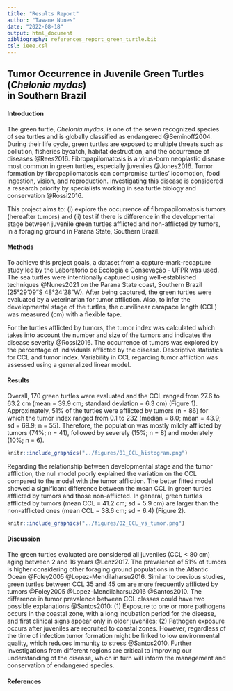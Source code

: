 ```yaml
---
title: "Results Report"
author: "Tawane Nunes"
date: "2022-08-18"
output: html_document
bibliography: references_report_green_turtle.bib
csl: ieee.csl
---
```


## Tumor Occurrence in Juvenile Green Turtles (_Chelonia mydas_) </br> in Southern Brazil

#### Introduction

The green turtle, _Chelonia mydas_, is one of the seven recognized species of sea turtles and is globally classified as endangered @Seminoff2004. During their life cycle, green turtles are exposed to multiple threats such as pollution, fisheries bycatch, habitat destruction, and the occurrence of diseases @Rees2016. Fibropapilomatosis is a virus-born neoplastic disease most common in green turtles, especially juveniles @Jones2016. Tumor formation by fibropapilomatosis can compromise turtles' locomotion, food ingestion, vision, and reproduction. Investigating this disease is considered a research priority by specialists working in sea turtle biology and conservation @Rossi2016.   


This project aims to: (i) explore the occurrence of fibropapilomatosis tumors (hereafter tumors) and (ii) test if there is difference in the developmental stage between juvenile green turtles afflicted and non-afflicted by tumors, in a foraging ground in Parana State, Southern Brazil.

#### Methods

To achieve this project goals, a dataset from a capture-mark-recapture study led by the Laboratório de Ecologia e Consevação - UFPR was used. The sea turtles were intentionally captured using well-established techniques @Nunes2021 on the Parana State coast, Southern Brazil (25°29'09"S 48°24'28"W). After being captured, the green turtles were evaluated by a veterinarian for tumor affliction. Also, to infer the developmental stage of the turtles, the curvilinear carapace length (CCL) was measured (cm) with a flexible tape. 

For the turtles afflicted by tumors, the tumor index was calculated which takes into account the number and size of the tumors and indicates the disease severity @Rossi2016. The occurrence of tumors was explored by the percentage of individuals afflicted by the disease. Descriptive statistics for  CCL and tumor index. Variability in CCL regarding tumor affliction was assessed using a generalized linear model.

#### Results

Overall, 170 green turtles were evaluated and the CCL ranged from 27.6 to 63.2 cm (mean = 39.9 cm; standard deviation = 6.3 cm) (Figure 1). Approximately, 51% of the turtles were afflicted by tumors (n = 86) for which the tumor index ranged from 0.1 to 232 (median = 8.0; mean = 43.9; sd = 69.9; n = 55). Therefore, the population was mostly mildly afflicted by tumors (74%; n = 41), followed by severely (15%; n = 8) and moderately (10%; n = 6).

```r
knitr::include_graphics("../figures/01_CCL_histogram.png")
```
Regarding the relationship between developmental stage and the tumor affliction, the null model poorly explained the variation on the CCL compared to the model with the tumor affliction. The better fitted model showed a significant difference between the mean CCL in green turtles afflicted by tumors and those non-afflicted. In general, green turtles afflicted by tumors (mean CCL = 41.2 cm; sd = 5.9 cm) are larger than the non-afflicted ones (mean CCL = 38.6 cm; sd = 6.4) (Figure 2).

```r
knitr::include_graphics("../figures/02_CCL_vs_tumor.png")
```

#### Discussion

The green turtles evaluated are considered all juveniles (CCL < 80 cm) aging between 2 and 16 years @Lenz2017. The prevalence of 51% of tumors is higher considering other foraging ground populations in the Atlantic Ocean @Foley2005 @Lopez-Mendilaharsu2016. Similar to previous studies, green turtles between CCL 35 and 45 cm are more frequently afflicted by tumors @Foley2005 @Lopez-Mendilaharsu2016 @Santos2010. The difference in tumor prevalence between CCL classes could have two possible explanations @Santos2010: (1) Exposure to one or more pathogens occurs in the coastal zone, with a long incubation period for the disease, and first clinical signs appear only in older juveniles; (2) Pathogen exposure occurs after juveniles are recruited to coastal zones. However, regardless of the time of infection tumor formation might be linked to low environmental quality, which reduces immunity to stress @Santos2010. Further investigations from different regions are critical to improving our understanding of the disease, which in turn will inform the management and conservation of endangered species.

#### References
<div id="refs"></div>